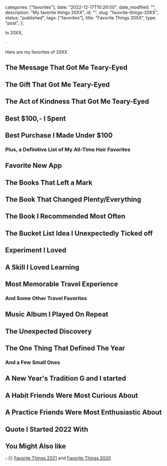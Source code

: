 
  categories: ["favorites"],
  date: "2022-12-17T10:26:00",
  date_modified: "",
  description: "My favorite things 20XX",
  id: "",
  slug: "favorite-things-20XX",
  status: "published",
  tags: ["favorites"],
  title: "Favorite Things 20XX",
  type: "post",
};


In 20XX,

·

Here are my favorites of 20XX.

## The Message That Got Me Teary-Eyed

## The Gift That Got Me Teary-Eyed

## The Act of Kindness That Got Me Teary-Eyed

## Best $100,- I Spent

## Best Purchase I Made Under $100

### Plus, a Definitive List of My All-Time Hair Favorites

## Favorite New App

## The Books That Left a Mark

## The Book That Changed Plenty/Everything

## The Book I Recommended Most Often

## The Bucket List Idea I Unexpectedly Ticked off

## Experiment I Loved

## A Skill I Loved Learning

## Most Memorable Travel Experience

### And Some Other Travel Favorites

## Music Album I Played On Repeat

## The Unexpected Discovery

## The One Thing That Defined The Year

### And a Few Small Ones

## A New Year's Tradition G and I started

## A Habit Friends Were Most Curious About

## A Practice Friends Were Most Enthusiastic About

## Quote I Started 2022 With

## You Might Also like

👉🏽 [Favorite Things 2021](/favorite-things-20XX/) and [Favorite Things 2020](/favorite-things-20XX/)
